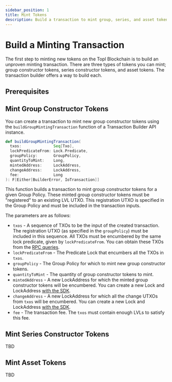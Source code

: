 ```yaml
---
sidebar_position: 1
title: Mint Tokens
description: Build a transaction to mint group, series, and asset tokens.
---
```




# Build a Minting Transaction

The first step to minting new tokens on the Topl Blockchain is to build an unproven minting transaction. There are three
types of tokens you can mint; group constructor tokens, series constructor tokens, and asset tokens. The transaction
builder offers a way to build each.

<RevealedLock/>

## Prerequisites

<InitTxBuilder/>

## Mint Group Constructor Tokens

You can create a transaction to mint new group constructor tokens using
the <ScaladocLink path="co/topl/brambl/builders/TransactionBuilderApi.html#buildGroupMintingTransaction(Seq[Txo],Predicate,GroupPolicy,Long,LockAddress,LockAddress,Long):F[Either[BuilderError,IoTransaction]]"><code>buildGroupMintingTransaction</code></ScaladocLink>
function of a Transaction Builder API instance.

```scala
def buildGroupMintingTransaction(
  txos:              Seq[Txo],
  lockPredicateFrom: Lock.Predicate,
  groupPolicy:       GroupPolicy,
  quantityToMint:    Long,
  mintedAddress:     LockAddress,
  changeAddress:     LockAddress,
  fee:               Long
): F[Either[BuilderError, IoTransaction]]
```

This function builds a transaction to mint group constructor tokens for a given Group Policy. These minted group
constructor tokens must be "registered" to an existing LVL UTXO. This registration UTXO is specified in the Group Policy and
must be included in the transaction inputs.

The parameters are as follows:
- `txos` - A sequence of TXOs to be the input of the created transaction. The registration UTXO (as specified in the
`groupPolicy`) must be included in this sequence. All TXOs must be encumbered by the same lock predicate, given by
`lockPredicateFrom`. You can obtain these TXOs from the [RPC queries](../rpc).
- `lockPredicateFrom` - The Predicate Lock that encumbers all the TXOs in `txos`.
- `groupPolicy` - The Group Policy for which to mint new group constructor tokens.
- `quantityToMint` - The quantity of group constructor tokens to mint.
- `mintedAddress` - A new LockAddress for which the minted group constructor tokens will be encumbered. You can create a
new Lock and LockAddress [with the SDK](./locks).
- `changeAddress` - A new LockAddress for which all the change UTXOs from `txos` will be encumbered. You can create a new
Lock and LockAddress [with the SDK](./locks).
- `fee` - The transaction fee. The `txos` must contain enough LVLs to satisfy this fee.

<TxReturn tokenType="minted group constructor" />

## Mint Series Constructor Tokens

TBD

## Mint Asset Tokens

TBD